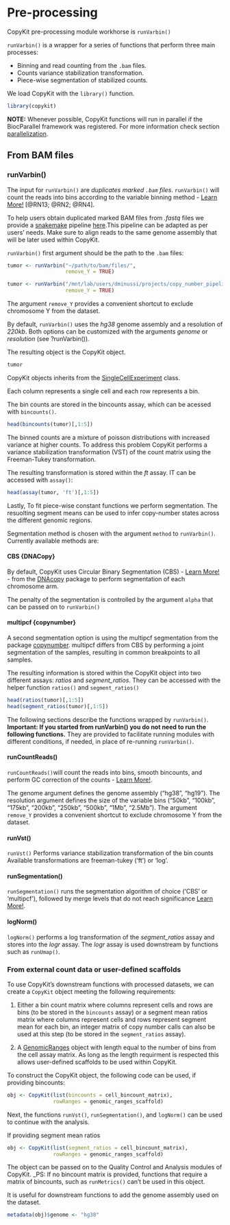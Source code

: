 # Pre-processing 

CopyKit pre-processing module workhorse is `runVarbin()` 

`runVarbin()` is a wrapper for a series of functions that perform three main processes: 

- Binning and read counting from the `.bam` files.
- Counts variance stabilization transformation.
- Piece-wise segmentation of stabilized counts.

We load CopyKit with the `library()` function.
```r
library(copykit)
```

**NOTE:** Whenever possible, CopyKit functions will run in parallel if the BiocParallel framework was registered. 
For more information check section [parallelization](#parallelization).

## From BAM files

### runVarbin()

The input for `runVarbin()` are *duplicates marked `.bam` files*.
`runVarbin()` will count the reads into bins according to the variable binning method - [Learn More!](#varbin-lm) [@RN13; @RN2; @RN4].

To help users obtain duplicated marked BAM files from *.fastq* files we provide a [snakemake](https://snakemake.readthedocs.io/en/stable/) pipeline [here]().This pipeline can be adapted as per users' needs. Make sure to align reads to the same genome assembly that will be later used within CopyKit. 
 
`runVarbin()` first argument should be the path to the `.bam` files: 
 
```r
tumor <- runVarbin("~/path/to/bam/files/", 
                   remove_Y = TRUE)
``` 
 
```r
tumor <- runVarbin("/mnt/lab/users/dminussi/projects/copy_number_pipeline_hg38/test_tumor_data/PMTC6/marked/", 
                   remove_Y = TRUE)
```
 
The argument `remove_Y` provides a convenient shortcut to exclude chromosome Y from the dataset.

By default, `runVarbin()` uses the *hg38* genome assembly and a resolution of *220kb*.
Both options can be customized with the arguments *genome* or *resolution* (see ?runVarbin()). 

The resulting object is the CopyKit object.
```r
tumor
```

CopyKit objects inherits from the [SingleCellExperiment](https://bioconductor.org/packages/devel/bioc/vignettes/SingleCellExperiment/inst/doc/intro.html) class.

Each column represents a single cell and each row represents a bin. 

The bin counts are stored in the bincounts assay, which can be acessed with `bincounts()`.
```r
head(bincounts(tumor)[,1:5])
```

The binned counts are a mixture of poisson distributions with increased variance at higher counts. To address this problem CopyKit performs a variance stabilization transformation (VST) of the count matrix using the Freeman-Tukey transformation.

The resulting transformation is stored within the *ft* assay. IT can be accessed with `assay()`:
```r
head(assay(tumor, 'ft')[,1:5])
```

Lastly, To fit piece-wise constant functions we perform segmentation. The resuolting segment means can be used to infer copy-number states across the different genomic regions.

Segmentation method is chosen with the argument `method` to `runVarbin()`.
Currently available methods are:

#### CBS {DNACopy}

By default, CopyKit uses Circular Binary Segmentation (CBS) - [Learn More!](#cbs-lm) - from the [DNAcopy](https://bioconductor.org/packages/release/bioc/html/DNAcopy.html) package to perform segmentation of each chromosome arm. 

The penalty of the segmentation is controlled by the argument `alpha` that can be passed on to `runVarbin()`

#### multipcf {copynumber}

A second segmentation option is using the multipcf segmentation from the package [copynumber](https://www.bioconductor.org/packages/release/bioc/html/copynumber.html).
multipcf differs from CBS by performing a joint segmentation of the samples, resulting in common breakpoints to all samples.

The resulting information is stored within the CopyKit object into two different assays: *ratios* and *segment_ratios*.
They can be accessed with the helper function `ratios()` and `segment_ratios()`
```r
head(ratios(tumor)[,1:5])
head(segment_ratios(tumor)[,1:5])
```

The following sections describe the functions wrapped by `runVarbin()`.
**Important: If you started from runVarbin() you do not need to run the following functions.**
They are provided to facilitate running modules with different conditions, if needed, in place of re-running `runVarbin()`.

#### runCountReads()

`runCountReads()`will count the reads into bins, smooth bincounts, and perform GC correction of the counts - [Learn More!](#gccor-lm). 

The genome argument defines the genome assembly ("hg38", "hg19"). 
The resolution argument defines the size of the variable bins ("50kb", "100kb", "175kb", "200kb", "250kb", "500kb", "1Mb", "2.5Mb").
The argument `remove_Y` provides a convenient shortcut to exclude chromosome Y from the dataset.

#### runVst()

`runVst()` Performs variance stabilization transformation of the bin counts 
Available transformations are freeman-tukey ('ft') or 'log'.

#### runSegmentation()

`runSegmentation()` runs the segmentation algorithm of choice ('CBS' or 'multipcf'), followed by merge levels that do not reach significance [Learn More!](#mergelevels-lm).

#### logNorm()

`logNorm()` performs a log transformation of the _segment_ratios_ assay and stores into the _logr_ assay. The _logr_ assay is used downstream by functions such as `runUmap()`.

### From external count data or user-defined scaffolds

To use CopyKit's downstream functions with processed datasets, we can create a `CopyKit` object meeting the following requirements:

1. Either a bin count matrix where columns represent cells and rows are bins (to be stored in the `bincounts` assay) or a segment mean ratios matrix where columns represent cells and rows represent segment mean for each bin, an integer matrix of copy number calls can also be used at this step (to be stored in the `segment_ratios` assay). 

2. A [GenomicRanges](https://bioconductor.org/packages/release/bioc/html/GenomicRanges.html) object with length equal to the number of bins from the cell assay matrix. As long as the length requirment is respected this allows user-defined scaffolds to be used within CopyKit.

To construct the CopyKit object, the following code can be used, if providing bincounts:
```r
obj <- CopyKit(list(bincounts = cell_bincount_matrix),
               rowRanges = genomic_ranges_scaffold)
```

Next, the functions `runVst()`, `runSegmentation()`, and `logNorm()` can be used to continue with the analysis.

If providing segment mean ratios
```r
obj <- CopyKit(list(segment_ratios = cell_bincount_matrix),
               rowRanges = genomic_ranges_scaffold)
```

The object can be passed on to the Quality Control and Analysis modules of CopyKit.
_PS: If no bincount matrix is provided, functions that require a matrix of bincounts, such as `runMetrics()` can't be used in this object.

It is useful for downstream functions to add the genome assembly used on the dataset.
```r
metadata(obj)$genome <- "hg38"
```





 
 

